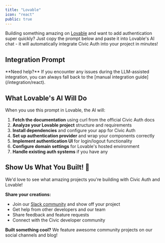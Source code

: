 ```yaml
---
title: "Lovable"
icon: "react"
public: true
---
```



Building something amazing on [Lovable](https://lovable.dev/) and want to add authentication super quickly? Just copy the prompt below and paste it into Lovable's AI chat - it will automatically integrate Civic Auth into your project in minutes!

## Integration Prompt

<LovablePrompt />

<Web3UpsellNote />

<Note>
  **Need help?** If you encounter any issues during the LLM-assisted integration, you can always fall back to the [manual integration guide](/integration/react).
</Note>

## What Lovable's AI Will Do

When you use this prompt in Lovable, the AI will:

1. **Fetch the documentation** using curl from the official Civic Auth docs
2. **Analyze your Lovable project** structure and requirements
3. **Install dependencies** and configure your app for Civic Auth
4. **Set up authentication provider** and wrap your components correctly
5. **Implement authentication UI** for login/logout functionality
6. **Configure domain settings** for Lovable's hosted environment
7. **Handle existing auth systems** if you have any

## Show Us What You Built! 🚀

We'd love to see what amazing projects you're building with Civic Auth and Lovable! 

**Share your creations:**
- Join our [Slack community](https://join.slack.com/t/civic-developers/shared_invite/zt-37tv9fyo7-aDT43mUjOFQwdQFmfZLTRw) and show off your project
- Get help from other developers and our team
- Share feedback and feature requests
- Connect with the Civic developer community

**Built something cool?** We feature awesome community projects on our social channels and blog!
